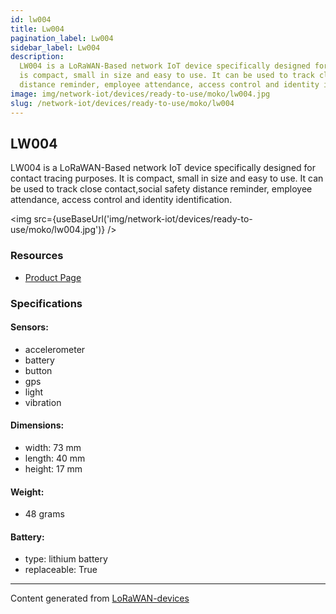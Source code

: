 ```yaml
---
id: lw004
title: Lw004
pagination_label: Lw004
sidebar_label: Lw004
description:
  LW004 is a LoRaWAN-Based network IoT device specifically designed for contact tracing purposes. It
  is compact, small in size and easy to use. It can be used to track close contact,social safety
  distance reminder, employee attendance, access control and identity identification.
image: img/network-iot/devices/ready-to-use/moko/lw004.jpg
slug: /network-iot/devices/ready-to-use/moko/lw004
---
```



## LW004

LW004 is a LoRaWAN-Based network IoT device specifically designed for contact tracing purposes. It
is compact, small in size and easy to use. It can be used to track close contact,social safety
distance reminder, employee attendance, access control and identity identification.

<img src={useBaseUrl('img/network-iot/devices/ready-to-use/moko/lw004.jpg')} />

### Resources

- [Product Page](https://www.mokosmart.com/lw004-lorawan-contact-tracing-wearables-button/)

### Specifications

#### Sensors:

- accelerometer
- battery
- button
- gps
- light
- vibration

#### Dimensions:

- width: 73 mm
- length: 40 mm
- height: 17 mm

#### Weight:

- 48 grams

#### Battery:

- type: lithium battery
- replaceable: True

---

Content generated from [LoRaWAN-devices](https://github.com/TheThingsNetwork/lorawan-devices)
